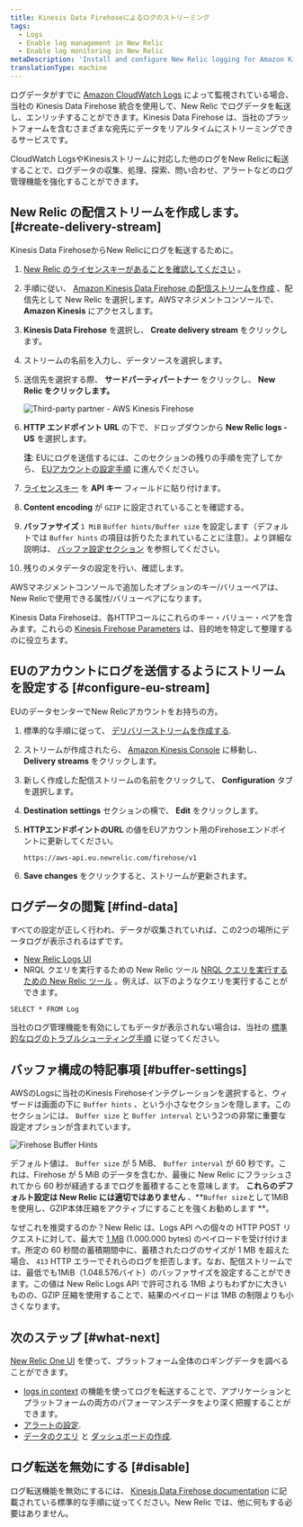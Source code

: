 ```yaml
---
title: Kinesis Data Firehoseによるログのストリーミング
tags:
  - Logs
  - Enable log management in New Relic
  - Enable log monitoring in New Relic
metaDescription: 'Install and configure New Relic logging for Amazon Kinesis Data Firehose, so you can use our enhanced log management capabilities.'
translationType: machine
---
```




ログデータがすでに [Amazon CloudWatch Logs](https://docs.aws.amazon.com/AmazonCloudWatch/latest/logs/WhatIsCloudWatchLogs.html) によって監視されている場合、当社の Kinesis Data Firehose 統合を使用して、New Relic でログデータを転送し、エンリッチすることができます。Kinesis Data Firehose は、当社のプラットフォームを含むさまざまな宛先にデータをリアルタイムにストリーミングできるサービスです。

CloudWatch LogsやKinesisストリームに対応した他のログをNew Relicに転送することで、ログデータの収集、処理、探索、問い合わせ、アラートなどのログ管理機能を強化することができます。

## New Relic の配信ストリームを作成します。 [#create-delivery-stream]

Kinesis Data FirehoseからNew Relicにログを転送するために。

1. [New Relic のライセンスキーがあることを確認してください](/docs/apis/intro-apis/new-relic-api-keys/#ingest-license-key) 。

2. 手順に従い、 [Amazon Kinesis Data Firehose の配信ストリームを作成](https://docs.aws.amazon.com/firehose/latest/dev/basic-create.html) 、配信先として New Relic を選択します。AWSマネジメントコンソールで、 **Amazon Kinesis** にアクセスします。

3. **Kinesis Data Firehose** を選択し、 **Create delivery stream** をクリックします。

4. ストリームの名前を入力し、データソースを選択します。

5. 送信先を選択する際、 **サードパーティパートナー** をクリックし、 **New Relic をクリックします。**

   <img
     title="Third-party partner - AWS Kinesis Firehose"
     alt="Third-party partner - AWS Kinesis Firehose"
     src={img0ThirdPartyPartnerAwsKinesisFirehose}
   />

6. **HTTP エンドポイント URL** の下で、ドロップダウンから **New Relic logs - US** を選択します。

   **注**: EUにログを送信するには、このセクションの残りの手順を完了してから、 [EUアカウントの設定手順](#configure-eu-stream) に進んでください。

7. [ライセンスキー](/docs/apis/intro-apis/new-relic-api-keys/#ingest-license-key) を **API キー** フィールドに貼り付けます。

8. **Content encoding** が `GZIP` に設定されていることを確認する。

9. **バッファサイズ** `1 MiB` `Buffer hints/Buffer size` を設定します（デフォルトでは `Buffer hints` の項目は折りたたまれていることに注意）。より詳細な説明は、 [バッファ設定セクション](#buffer-settings) を参照してください。

10. 残りのメタデータの設定を行い、確認します。

AWSマネジメントコンソールで追加したオプションのキー/バリューペアは、New Relicで使用できる属性/バリューペアになります。

Kinesis Data Firehoseは、各HTTPコールにこれらのキー・バリュー・ペアを含みます。これらの [Kinesis Firehose Parameters](https://docs.aws.amazon.com/firehose/latest/dev/create-destination.html#create-destination-new-relic) は、目的地を特定して整理するのに役立ちます。

## EUのアカウントにログを送信するようにストリームを設定する [#configure-eu-stream]

EUのデータセンターでNew Relicアカウントをお持ちの方。

1. 標準的な手順に従って、 [デリバリーストリームを作成する](#create-delivery-stream).

2. ストリームが作成されたら、 [Amazon Kinesis Console](https://console.aws.amazon.com/kinesis/) に移動し、 **Delivery streams** をクリックします。

3. 新しく作成した配信ストリームの名前をクリックして、 **Configuration** タブを選択します。

4. **Destination settings** セクションの横で、 **Edit** をクリックします。

5. **HTTPエンドポイントのURL** の値をEUアカウント用のFirehoseエンドポイントに更新してください。

   ```
   https://aws-api.eu.newrelic.com/firehose/v1
   ```

6. **Save changes** をクリックすると、ストリームが更新されます。

## ログデータの閲覧 [#find-data]

すべての設定が正しく行われ、データが収集されていれば、この2つの場所にデータログが表示されるはずです。

* [New Relic Logs UI](https://one.newrelic.com/launcher/logger.log-launcher)
* NRQL クエリを実行するための New Relic ツール [NRQL クエリを実行するための New Relic ツール](/docs/chart-builder/use-chart-builder/choose-data/use-advanced-nrql-mode-specify-data) 。例えば、以下のようなクエリを実行することができます。

```
SELECT * FROM Log
```

当社のログ管理機能を有効にしてもデータが表示されない場合は、当社の [標準的なログのトラブルシューティング手順](/docs/logs/log-management/troubleshooting/no-log-data-appears-ui/) に従ってください。

## バッファ構成の特記事項 [#buffer-settings]

AWSのLogsに当社のKinesis Firehoseインテグレーションを選択すると、ウィザードは画面の下に `Buffer hints` 、という小さなセクションを隠します。このセクションには、 `Buffer size` と `Buffer interval` という2つの非常に重要な設定オプションが含まれています。

<img
  title="Firehose Buffer Hints"
  alt="Firehose Buffer Hints"
  src={firehoseBufferHints}
/>

デフォルト値は、 `Buffer size` が 5 MiB、 `Buffer interval` が 60 秒です。これは、Firehose が 5 MiB のデータを含むか、最後に New Relic にフラッシュされてから 60 秒が経過するまでログを蓄積することを意味します。 **これらのデフォルト設定は New Relic には適切ではありません** 、**`Buffer size`として1MiBを使用し、GZIP本体圧縮をアクティブにすることを強くお勧めします **。

なぜこれを推奨するのか？New Relic は、Logs API への個々の HTTP POST リクエストに対して、最大で [1 MB](/docs/logs/log-api/introduction-log-api/#limits) (1.000.000 bytes) のペイロードを受け付けます。所定の 60 秒間の蓄積期間中に、蓄積されたログのサイズが 1 MB を超えた場合、 `413` HTTP エラーでそれらのログを拒否します。なお、配信ストリームでは、最低でも1MiB（1.048.576バイト）のバッファサイズを設定することができます。この値は New Relic Logs API で許可される 1MB よりもわずかに大きいものの、GZIP 圧縮を使用することで、結果のペイロードは 1MB の制限よりも小さくなります。

## 次のステップ [#what-next]

[New Relic One UI](/docs/logs/log-management/ui-data/use-logs-ui/) を使って、プラットフォーム全体のロギングデータを調べることができます。

* [logs in context](/docs/logs/enable-log-management-new-relic/configure-logs-context/configure-logs-context-apm-agents/) の機能を使ってログを転送することで、アプリケーションとプラットフォームの両方のパフォーマンスデータをより深く把握することができます。
* [アラートの設定](/docs/alerts-applied-intelligence/new-relic-alerts/alert-conditions/create-alert-conditions/).
* [データのクエリ](/docs/query-your-data/explore-query-data/get-started/introduction-querying-new-relic-data/) と [ダッシュボードの作成](/docs/query-your-data/explore-query-data/dashboards/introduction-dashboards/).

## ログ転送を無効にする [#disable]

ログ転送機能を無効にするには、 [Kinesis Data Firehose documentation](https://docs.aws.amazon.com/firehose/latest/dev/basic-create.html) に記載されている標準的な手順に従ってください。New Relic では、他に何もする必要はありません。